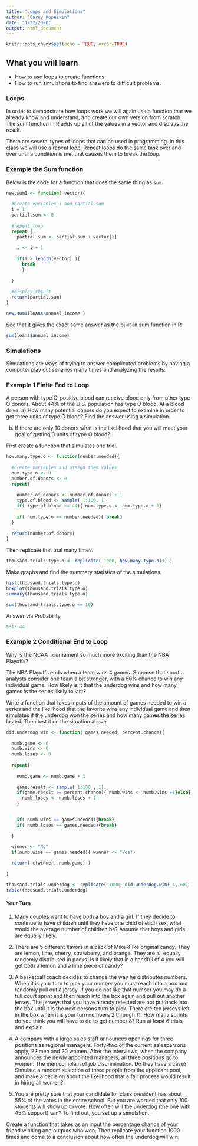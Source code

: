```yaml
---
title: "Loops and Simulations"
author: "Carey Kopeikin"
date: "1/22/2020"
output: html_document
---
```


```r
knitr::opts_chunk$set(echo = TRUE, error=TRUE)
```

## What you will learn

-   How to use loops to create functions
-   How to run simulations to find answers to difficult problems. 

### Loops
In order to demonstrate how loops work we will again use a function that we already know and understand, and create our own version from scratch. The sum function in R adds up all of the values in a vector and displays the result. 

There are several types of loops that can be used in programming. In this class we will use a repeat loop. Repeat loops do the same task over and over until a condition is met that causes them to break the loop.


### Example the Sum function
Below is the code for a function that does the same thing as ```sum```.
```r
new.sum1 <- function( vector){
  
  #Create variables i and partial.sum
  i = 1
  partial.sum <- 0
 
  #repeat loop
  repeat {
    partial.sum <- partial.sum + vector[i]
    
    i <- i + 1
    
    if(i > length(vector) ){
      break
      }
  
  }
  
  #display result
  return(partial.sum)
}
```

```r
new.sum1(loans$annual_income )
```

See that it gives the exact same answer as the built-in sum function in R:
```r
sum(loans$annual_income)
```



### Simulations 
Simulations are ways of trying to answer complicated problems by having a computer play out senarios many times and analyzing the results.

### Example 1 Finite End to Loop

A person with type O-positive blood can receive blood only from other type O donors. About 44% of the U.S. population has type O blood. At a blood drive:
a) How many potential donors do you expect to examine in order to get three units of type O blood? Find the answer using a simulation.

b)  If there are only 10 donors what is the likelihood that you will meet your goal of getting 3 units of type O blood?

First create a function that simulates one trial.

```r
how.many.type.o <- function(number.needed){
  
  #Create variables and assign them values 
  num.type.o <- 0
  number.of.donors <- 0
  repeat{
    
    number.of.donors <- number.of.donors + 1
    type.of.blood <- sample( 1:100, 1)
    if( type.of.blood <= 44){ num.type.o <- num.type.o + 1}
    
    if( num.type.o == number.needed){ break}
  }
  
  return(number.of.donors)
} 
```

Then replicate that trial many times.
```r
thousand.trials.type.o <- replicate( 1000, how.many.type.o(3) )
```

Make graphs and find the summary statistics of the simulations.
```r
hist(thousand.trials.type.o)
boxplot(thousand.trials.type.o)
summary(thousand.trials.type.o)
```



```r
sum(thousand.trials.type.o <= 10)
```


Answer via Probability
```r
3*1/.44
```




### Example 2 Conditional End to Loop

Why is the NCAA Tournament so much more exciting than the NBA Playoffs?

The NBA Playoffs ends when a team wins 4 games. Suppose that sports analysts consider one team a bit stronger, with a 60% chance to win any individual game. How likely is it that the underdog wins and how many games is the series likely to last? 

Write a function that takes inputs of the amount of games needed to win a series and the likelihood that the favorite wins any individual game and then simulates if the underdog won the series and how many games the series lasted. Then test it on the situation above.


```r

did.underdog.win <- function( games.needed, percent.chance){
  
  numb.game <- 0
  numb.wins <- 0
  numb.loses <- 0
  
  repeat{
    
    numb.game <- numb.game + 1
    
    game.result <- sample( 1:100 , 1)
    if(game.result >= percent.chance){ numb.wins <- numb.wins +1}else{
      numb.loses <- numb.loses + 1
    }

    
    if( numb.wins == games.needed){break}
    if( numb.loses == games.needed){break}

  }
  
  winner <- "No"
  if(numb.wins == games.needed){ winner <- "Yes"}

  return( c(winner, numb.game) )
  
}
```


```r
thousand.trials.underdog <- replicate( 1000, did.underdog.win( 4, 60) )
table(thousand.trials.underdog)
```




#### Your Turn

1. Many couples want to have both a boy and a girl. If they decide to continue to have children until they have one child of each sex, what would the average number of children be? Assume that boys and girls are equally likely.


2. There are 5 different flavors in a pack of Mike & Ike original candy. They are lemon, lime, cherry, strawberry, and orange. They are all equally randomly distributed in packs. Is it likely that in a handful of 4 you will get both a lemon and a lime piece of candy?


3. A basketball coach decides to change the way he distributes numbers. When it is your turn to pick your number you must reach into a box and randomly pull out a jersey. If you do not like that number you may do a full court sprint and then reach into the box again and pull out another jersey. The jerseys that you have already rejected are not put back into the box until it is the next persons turn to pick. There are ten jerseys left in the box when it is your turn numbers 2 through 11. How many sprints do you think you will have to do to get number 8?  Run at least 6 trials and explain.




4. A company with a large sales staff announces openings for three positions as regional managers. Forty-two of the current salespersons apply, 22 men and 20 women. After the interviews, when the company announces the newly appointed managers, all three positions go to women. The men complain of job discrimination. Do they have a case? Simulate a random selection of three people from the applicant pool, and make a decision about the likelihood that a fair process would result in hiring all women? 



5. You are pretty sure that your candidate for class president has about 55% of the votes in the entire school. But you are worried that only 100 students will show up to vote. How often will the underdog (the one with 45% support) win? To find out, you set up a simulation.

Create a function that takes as an input the percentage chance of your friend winning and outputs who won. Then replicate your function 1000 times and come to a conclusion about how often the underdog will win.  





